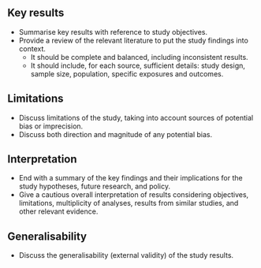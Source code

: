 ## Key results {#sec-disc-res-key}

- Summarise key results with reference to study objectives.
- Provide a review of the relevant literature to put the study findings into context.
  - It should be complete and balanced, including inconsistent results.
  - It should include, for each source, sufficient details: study design, sample size, population, specific exposures and outcomes.

## Limitations {#sec-limitations}

- Discuss limitations of the study, taking into account sources of potential bias or imprecision.
- Discuss both direction and magnitude of any potential bias.

## Interpretation {#sec-interpretation}

- End with a summary of the key findings and their implications for the study hypotheses, future research, and policy.
- Give a cautious overall interpretation of results considering objectives, limitations, multiplicity of analyses, results from similar studies, and other relevant evidence.

## Generalisability {#sec-general}

- Discuss the generalisability (external validity) of the study results.
